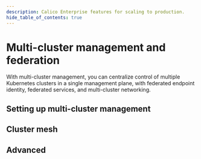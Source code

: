 ```yaml
---
description: Calico Enterprise features for scaling to production.
hide_table_of_contents: true
---
```



# Multi-cluster management and federation

With multi-cluster management, you can centralize control of multiple Kubernetes clusters in a single management plane, with federated endpoint identity, federated services, and multi-cluster networking.

## Setting up multi-cluster management

<DocCardLinkLayout>
  <DocCardLink docId='multicluster/create-a-management-cluster' />
  <DocCardLink docId='multicluster/create-a-managed-cluster' />
</DocCardLinkLayout>


## Cluster mesh

<DocCardLinkLayout>
  <DocCardLink docId='multicluster/federation/overview' />
  <DocCardLink docId='multicluster/federation/services-controller' />
  <DocCardLink docId='multicluster/federation/aws' />
  <DocCardLink docId='multicluster/federation/kubeconfig' />
</DocCardLinkLayout>

## Advanced

<DocCardLinkLayout>
  <DocCardLink docId='multicluster/change-cluster-type' />
  <DocCardLink docId='multicluster/fine-tune-deployment' />
</DocCardLinkLayout>